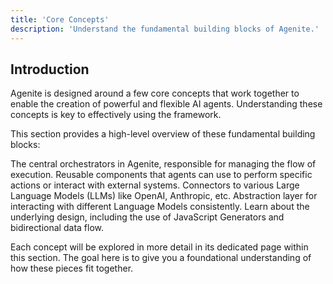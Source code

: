 ```yaml
---
title: 'Core Concepts'
description: 'Understand the fundamental building blocks of Agenite.'
---
```


## Introduction

Agenite is designed around a few core concepts that work together to enable the creation of powerful and flexible AI agents. Understanding these concepts is key to effectively using the framework.

This section provides a high-level overview of these fundamental building blocks:

<CardGroup cols={2}>
  <Card title="Agents" icon="robot" href="/core-concepts/agents">
    The central orchestrators in Agenite, responsible for managing the flow of execution.
  </Card>
  <Card title="Tools" icon="tool" href="/core-concepts/tools">
    Reusable components that agents can use to perform specific actions or interact with external systems.
  </Card>
  <Card title="Providers" icon="cloud" href="/core-concepts/providers">
    Connectors to various Large Language Models (LLMs) like OpenAI, Anthropic, etc.
  </Card>
  <Card title="LLM" icon="brain" href="/core-concepts/llm">
     Abstraction layer for interacting with different Language Models consistently.
  </Card>
  <Card title="Architecture" icon="code" href="/core-concepts/architecture">
    Learn about the underlying design, including the use of JavaScript Generators and bidirectional data flow.
  </Card>
</CardGroup>

Each concept will be explored in more detail in its dedicated page within this section. The goal here is to give you a foundational understanding of how these pieces fit together.

